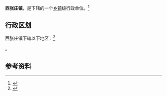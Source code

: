 {{中国乡级行政区|37/09/82/107/000}}

'''西张庄镇'''，是{{PRC admin/fullname|37/09/82/107/000|3}}下辖的一个[[乡镇|乡镇]]级行政单位。<ref>{{PRC admin/ref sgc|{{PRC admin/parent|37/09/82/107/000}}}}</ref>

== 行政区划 ==

西张庄镇下辖以下地区：<ref>{{PRC admin/ref sgc|37/09/82/107/000}}</ref>

{{PRC admin/children|37/09/82/107/000}}。

== 参考资料 ==

{{reflist}}

{{行政区划小作品}}
{{PRC admin/navcat|37/09/82/107/000}}
